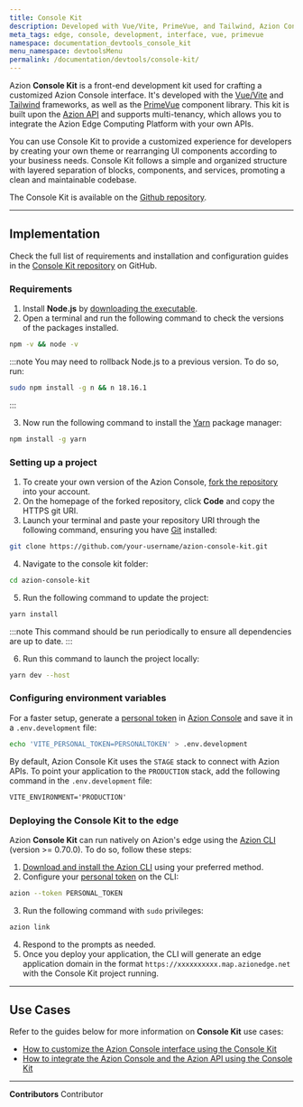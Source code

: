 ```yaml
---
title: Console Kit
description: Developed with Vue/Vite, PrimeVue, and Tailwind, Azion Console Kit is a front-end development kit used for crafting a customized Azion Console interface.
meta_tags: edge, console, development, interface, vue, primevue
namespace: documentation_devtools_console_kit
menu_namespace: devtoolsMenu
permalink: /documentation/devtools/console-kit/
---
```


Azion **Console Kit** is a front-end development kit used for crafting a customized Azion Console interface. It's developed with the [Vue/Vite](https://vuejs.org/) and [Tailwind](https://tailwindcss.com/) frameworks, as well as the [PrimeVue](https://primevue.org/) component library. This kit is built upon the [Azion API](https://api.azion.com/) and supports multi-tenancy, which allows you to integrate the Azion Edge Computing Platform with your own APIs. 

You can use Console Kit to provide a customized experience for developers by creating your own theme or rearranging UI components according to your business needs. Console Kit follows a simple and organized structure with layered separation of blocks, components, and services, promoting a clean and maintainable codebase.

The Console Kit is available on the [Github repository](https://github.com/aziontech/azion-console-kit).

---

## Implementation

Check the full list of requirements and installation and configuration guides in the [Console Kit repository](https://github.com/aziontech/azion-console-kit?tab=readme-ov-file#requirements) on GitHub.

### Requirements

1. Install **Node.js** by [downloading the executable](https://nodejs.org/en).
2. Open a terminal and run the following command to check the versions of the packages installed.

```bash
npm -v && node -v
```

:::note
You may need to rollback Node.js to a previous version. To do so, run:

```bash
sudo npm install -g n && n 18.16.1
```
:::

3. Now run the following command to install the [Yarn](https://yarnpkg.com) package manager:

```bash
npm install -g yarn
```

### Setting up a project

1. To create your own version of the Azion Console, [fork the repository](https://github.com/aziontech/azion-console-kit/fork) into your account.
2. On the homepage of the forked repository, click **Code** and copy the HTTPS git URI.
3. Launch your terminal and paste your repository URI through the following command, ensuring you have [Git](https://git-scm.com/book/en/v2/Getting-Started-Installing-Git) installed:

```bash
git clone https://github.com/your-username/azion-console-kit.git
```

4. Navigate to the console kit folder:

```bash
cd azion-console-kit
```

5. Run the following command to update the project:

```bash
yarn install
```

:::note
This command should be run periodically to ensure all dependencies are up to date.
:::

6. Run this command to launch the project locally:

```bash
yarn dev --host
```

### Configuring environment variables

For a faster setup, generate a [personal token](/en/documentation/products/guides/personal-tokens/) in [Azion Console](https://console.azion.com) and save it in a `.env.development` file:

```bash
echo 'VITE_PERSONAL_TOKEN=PERSONALTOKEN' > .env.development
```

By default, Azion Console Kit uses the `STAGE` stack to connect with Azion APIs. To point your application to the `PRODUCTION` stack, add the following command in the `.env.development` file:

```txt title=".env.development"
VITE_ENVIRONMENT='PRODUCTION'
```

### Deploying the Console Kit to the edge

Azion **Console Kit** can run natively on Azion's edge using the [Azion CLI](/en/documentation/products/cli/) (version >= 0.70.0). To do so, follow these steps:

1. [Download and install the Azion CLI](/en/documentation/products/azion-cli/overview/#installing-azion-cli) using your preferred method.
2. Configure your [personal token](/en/documentation/products/guides/personal-tokens/) on the CLI:

```bash
azion --token PERSONAL_TOKEN
```

3. Run the following command with `sudo` privileges:

```bash
azion link
```

4. Respond to the prompts as needed.
5. Once you deploy your application, the CLI will generate an edge application domain in the format `https://xxxxxxxxxx.map.azionedge.net` with the Console Kit project running.

---

## Use Cases

Refer to the guides below for more information on **Console Kit** use cases:

- [How to customize the Azion Console interface using the Console Kit](/en/documentation/products/guides/customize-interface-console-kit/)
- [How to integrate the Azion Console and the Azion API using the Console Kit](/en/documentation/products/guides/integrate-with-api-console-kit/)

---


**Contributors** <ContributorList>Contributor</ContributorList>
